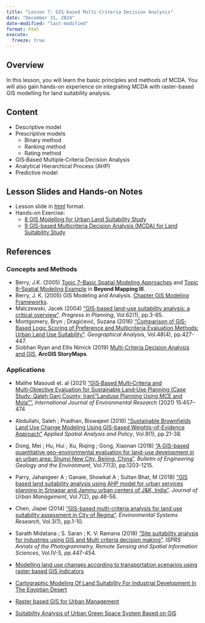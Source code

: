 ```yaml
---
title: "Lesson 7: GIS-based Multi-Criteria Decision Analysis"
date: "December 31, 2024"
date-modified: "last-modified"
format: html
execute: 
  freeze: true
---
```


## Overview

In this lesson, you will learn the basic principles and methods of MCDA. You will also gain hands-on experience on integrating MCDA with raster-based GIS modelling for land suitability analysis.

## Content

-   Descriptive model
-   Prescriptive models
    -   Binary method
    -   Ranking method
    -   Rating method
-   GIS‐Based Multiple‐Criteria Decision Analysis
-   Analytical Hierarchical Process (AHP)
-   Predictive model

## Lesson Slides and Hands-on Notes

-   Lesson slide in [html](../lesson/Lesson07/lesson07.html) format.
-   Hands-on Exercise:
    -   [8 GIS Modelling for Urban Land Suitability Study](https://gis4urbplan.netlify.app/hands-on_ex07)
    -   [9 GIS-based Multicriteria Decision Analysis (MCDA) for Land Suitability Study](https://gis4urbplan.netlify.app/hands-on_ex08)

## References

### Concepts and Methods

-   Berry, J.K. (2005) [Topic 7--Basic Spatial Modeling Approaches](http://www.innovativegis.com/basis/BeyondMappingSeries/BeyondMapping_III/Topic7/BM_III_T7.htm) and [Topic 8--Spatial Modeling Example](http://www.innovativegis.com/basis/BeyondMappingSeries/BeyondMapping_III/Topic8/BM_III_T8.htm) in **Beyond Mapping III**.
-   Berry, J. K. (2005) GIS Modeling and Analysis. [Chapter GIS Modeling Frameworks](http://www.innovativegis.com/basis/papers/other/asprschapter/#Berry6_Modeling_Frameworks).
-   Malczewski, Jacek (2004) ["GIS-based land-use suitability analysis: a critical overview"](https://www-sciencedirect-com.libproxy.smu.edu.sg/science/article/pii/S0305900603000801). *Progress in Planning*, Vol.62(1), pp.3-65.
-   Montgomery, Bryn ; Dragićević, Suzana (2016) ["Comparison of GIS‐Based Logic Scoring of Preference and Multicriteria Evaluation Methods: Urban Land Use Suitability"](https://onlinelibrary-wiley-com.libproxy.smu.edu.sg/doi/full/10.1111/gean.12103). *Geographical Analysis*, Vol.48(4), pp.427-447.
-   Siobhan Ryan and Ellis Nimick (2019) [Multi-Criteria Decision Analysis and GIS](https://storymaps.arcgis.com/stories/b60b7399f6944bca86d1be6616c178cf), **ArcGIS StoryMaps**.

### Applications

-   Malihe Masoudi et. al (2021) ["GIS‑Based Multi‑Criteria and Multi‑Objective Evaluation for Sustainable Land‑Use Planning (Case Study: Qaleh Ganj County, Iran)"Landuse Planning Using MCE and Mola""](https://doi.org/10.1007/s41742-021-00326-0), *International Journal of Environmental Research* (2021) 15:457--474

-   Abdullahi, Saleh ; Pradhan, Biswajeet (2016) ["Sustainable Brownfields Land Use Change Modeling Using GIS-based Weights-of-Evidence Approach"](https://link-springer-com.libproxy.smu.edu.sg/article/10.1007/s12061-015-9139-1) *Applied Spatial Analysis and Policy*, Vol.9(1), pp.21-38.

-   Dong, Mei ; Hu, Hui ; Xu, Riqing ; Gong, Xiaonan (2018) ["A GIS-based quantitative geo-environmental evaluation for land-use development in an urban area: Shunyi New City, Beijing, China"](https://link-springer-com.libproxy.smu.edu.sg/article/10.1007/s10064-017-1069-5). *Bulletin of Engineering Geology and the Environment*, Vol.77(3), pp.1203-1215.

-   Parry, Jahangeer A ; Ganaie, Showkat A ; Sultan Bhat, M (2018) ["GIS based land suitability analysis using AHP model for urban services planning in Srinagar and Jammu urban centers of J&K, India"](https://www.sciencedirect.com/science/article/pii/S2226585617301231?via%3Dihub). *Journal of Urban Management*, Vol.7(2), pp.46-56.

-   Chen, Jiapei (2014) ["GIS-based multi-criteria analysis for land use suitability assessment in City of Regina"](https://environmentalsystemsresearch.springeropen.com/articles/10.1186/2193-2697-3-13). *Environmental Systems Research*, Vol.3(1), pp.1-10.

-   Sarath Midatana ; S. Saran ; K. V. Ramana (2018) ["Site suitability analysis for industries using GIS and Multi criteria decision making"](https://doaj.org/article/c00d77c4bebf4754ab22bed617bd3117). *ISPRS Annals of the Photogrammetry, Remote Sensing and Spatial Information Sciences*, Vol.IV-5, pp.447-454.

-   [Modelling land use changes according to transportation scenarios using raster based GIS indicators](https://pdfs.semanticscholar.org/57e2/8189fb06331966e99cb5f44f5e58eb45a6b0.pdf?_ga=2.87358040.1338523781.1569136260-1356347789.1558054866)

-   [Cartographic Modeling Of Land Suitability For Industrial Development In The Egyptian Desert](http://journals.witpress.com/paperinfo.asp?pid=425)

-   [Raster based GIS for Urban Management](http://www.isocarp.net/Data/case_studies/1262.pdf)

-   [Suitability Analysis of Urban Green Space System Based on GIS](http://www.itc.nl/library/papers_2003/msc/upla/yang_manlun.pdf)
